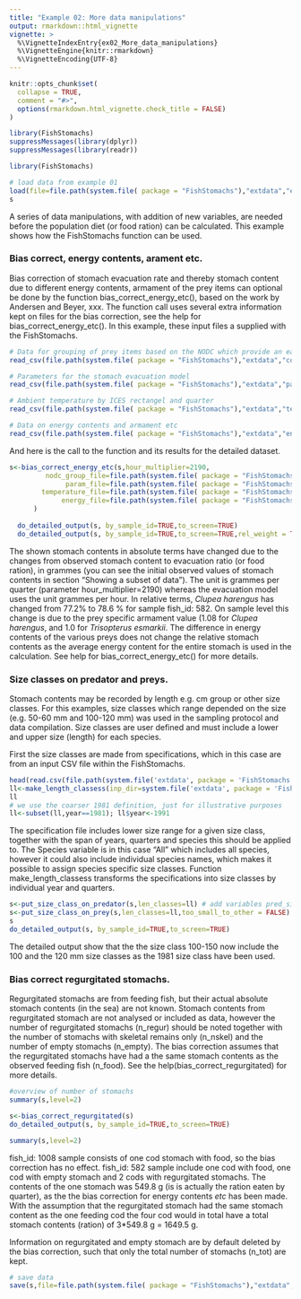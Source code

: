 ```yaml
---
title: "Example 02: More data manipulations"
output: rmarkdown::html_vignette
vignette: >
  %\VignetteIndexEntry{ex02_More_data_manipulations}
  %\VignetteEngine{knitr::rmarkdown}
  %\VignetteEncoding{UTF-8}
---
```


```r
knitr::opts_chunk$set(
  collapse = TRUE,
  comment = "#>",
  options(rmarkdown.html_vignette.check_title = FALSE)
)
```

```r
library(FishStomachs)
suppressMessages(library(dplyr))
suppressMessages(library(readr))
```



```r

library(FishStomachs)

# load data from example 01
load(file=file.path(system.file( package = "FishStomachs"),"extdata","ex01.Rdata"))
s
```

A series of data manipulations, with addition of new variables, are needed before the population diet (or food ration) can be calculated. This example shows how the FishStomachs function can be used.


### Bias correct, energy contents, arament etc.

Bias correction of stomach evacuation rate and thereby stomach content due to different energy contents, armament of the prey items can optional be done by the function bias_correct_energy_etc(), based on the work by Andersen and Beyer, xxx. The function call uses several extra information kept on files for the bias correction, see the help for bias_correct_energy_etc(). In this example, these input files a supplied with the FishStomachs. 


```r
# Data for grouping of prey items based on the NODC which provide an easy grouping.  
read_csv(file.path(system.file( package = "FishStomachs"),"extdata","consum_nodc.csv"))

# Parameters for the stomach evacuation model
read_csv(file.path(system.file( package = "FishStomachs"),"extdata","parameters.csv"))

# Ambient temperature by ICES rectangel and quarter
read_csv(file.path(system.file( package = "FishStomachs"),"extdata","temperature.csv"))

# Data on energy contents and armament etc
read_csv(file.path(system.file( package = "FishStomachs"),"extdata","energy_density_and_armament.csv"))

```

And here is the call to the function and its results for the detailed dataset.

```r
s<-bias_correct_energy_etc(s,hour_multiplier=2190,
         nodc_group_file=file.path(system.file( package = "FishStomachs"),"extdata","consum_nodc.csv"),
              param_file=file.path(system.file( package = "FishStomachs"),"extdata","parameters.csv"),
        temperature_file=file.path(system.file( package = "FishStomachs"),"extdata","temperature.csv"),
             energy_file=file.path(system.file( package = "FishStomachs"),"extdata","energy_density_and_armament.csv")
      )
      
  do_detailed_output(s, by_sample_id=TRUE,to_screen=TRUE)
  do_detailed_output(s, by_sample_id=TRUE,to_screen=TRUE,rel_weight = TRUE)

```

The shown stomach contents in absolute terms have changed due to the changes from  observed stomach content to evacuation ratio (or food ration), in grammes (you can see the initial observed values of stomach contents in section "Showing a subset of data"). The unit is grammes per quarter (parameter hour_multiplier=2190) whereas the evacuation model uses the unit grammes per hour.  In relative terms, *Clupea harengus* has changed from  77.2% to 78.6 % for sample fish_id: 582. On sample level this change is due to the prey specific armament value (1.08 for *Clupea harengus*, and 1.0 for *Trisopterus esmarkii*. The difference in energy contents of the various preys does not change the relative stomach contents as the average energy content for the entire stomach is used in the calculation. See help for bias_correct_energy_etc() for more details. 

### Size classes on predator and preys.
Stomach contents may be recorded by length e.g. cm group or other size classes. For this examples, size classes which range depended on the size (e.g. 50-60 mm and 100-120 mm) was used in the sampling protocol and data compilation. Size classes are user defined and must include a lower and upper size (length) for each species. 

First the size classes are made from specifications, which in this case are from an input CSV file within the FishStomachs. 


```r
head(read.csv(file.path(system.file('extdata', package = 'FishStomachs'),'length_classes_config.csv')))
ll<-make_length_classess(inp_dir=system.file('extdata', package = 'FishStomachs'),inp_file='length_classes_config.csv')
ll
# we use the coarser 1981 definition, just for illustrative purposes
ll<-subset(ll,year==1981); ll$year<-1991 
```

The specification file includes lower size range for a given size class, together with the span of years, quarters and species this should be applied to. The Species variable is in this case "All" which includes all species, however it could also include individual species names, which makes it possible to assign species specific size classes.
Function make_length_classess transforms the specifications into size classes by individual year and quarters.


```r
s<-put_size_class_on_predator(s,len_classes=ll) # add variables pred_size_class and pred_size.
s<-put_size_class_on_prey(s,len_classes=ll,too_small_to_other = FALSE)     # add variables prey_size_class and prey_size.
s
do_detailed_output(s, by_sample_id=TRUE,to_screen=TRUE)

```
The detailed output show that the the size class 100-150 now include the 100 and the 120 mm size classes as the 1981 size class have been used.  

### Bias correct regurgitated stomachs.

Regurgitated stomachs are from feeding fish, but their actual absolute stomach contents (in the sea) are not known. Stomach contents from regurgitated stomach are not analysed or included as data, however the number of regurgitated stomachs (n_regur) should be noted together with the number of stomachs with skeletal remains only (n_nskel) and the number of empty stomachs (n_empty). The bias correction assumes that the regurgitated stomachs have had a the same stomach contents as the observed feeding fish (n_food). See the help(bias_correct_regurgitated) for more details.

```r
#overview of number of stomachs
summary(s,level=2)

s<-bias_correct_regurgitated(s)
do_detailed_output(s, by_sample_id=TRUE,to_screen=TRUE)

summary(s,level=2)
```

fish_id: 1008 sample consists of one cod stomach with food, so the bias correction has no effect.
fish_id: 582 sample include one cod with food, one cod with empty stomach and 2 cods with regurgitated stomachs. The contents of the one stomach was  549.8 g (is is actually the ration eaten by quarter),
as the the bias correction for energy contents *etc* has been made. With the assumption that the regurgitated stomach had the same stomach content as the one feeding cod the four cod would in total have a total stomach contents (ration) of 3*549.8 g = 1649.5 g.

Information on regurgitated and empty stomach are by default deleted by the bias correction, such that only the total number of stomachs (n_tot) are kept.


```r
# save data
save(s,file=file.path(system.file( package = "FishStomachs"),"extdata","ex02.Rdata"))
```




